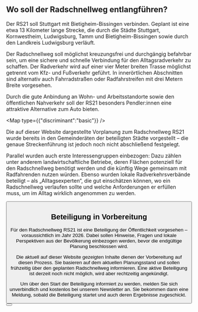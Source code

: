 ## Wo soll der Radschnellweg entlangführen?

Der RS21 soll Stuttgart mit Bietigheim-Bissingen verbinden. Geplant ist eine etwa 13 Kilometer lange Strecke, die durch die Städte Stuttgart, Kornwestheim, Ludwigsburg, Tamm und Bietigheim-Bissingen sowie durch den Landkreis Ludwigsburg verläuft.

Der Radschnellweg soll möglichst kreuzungsfrei und durchgängig befahrbar sein, um eine sichere und schnelle Verbindung für den Alltagsradverkehr zu schaffen. Der Radverkehr wird auf einer vier Meter breiten Trasse möglichst getrennt vom Kfz- und Fußverkehr geführt. In innerörtlichen Abschnitten sind alternativ auch Fahrradstraßen oder Radfahrstreifen mit drei Metern Breite vorgesehen.

Durch die gute Anbindung an Wohn- und Arbeitsstandorte sowie den öffentlichen Nahverkehr soll der RS21 besonders Pendler:innen eine attraktive Alternative zum Auto bieten.

<Map type={{"discriminant":"basic"}} />

Die auf dieser Website dargestellte Vorplanung zum Radschnellweg RS21 wurde bereits in den Gemeinderäten der beteiligten Städte vorgestellt – die genaue Streckenführung ist jedoch noch nicht abschließend festgelegt.

Parallel wurden auch erste Interessengruppen einbezogen: Dazu zählen unter anderem landwirtschaftliche Betriebe, deren Flächen potenziell für den Radschnellweg benötigt werden und die künftig Wege gemeinsam mit Radfahrenden nutzen würden. Ebenso wurden lokale Radverkehrsverbände beteiligt – als „Alltagsexperten“, die gut einschätzen können, wo ein Radschnellweg verlaufen sollte und welche Anforderungen er erfüllen muss, um im Alltag wirklich angenommen zu werden.

<Button label="Details zur geplanten Streckenführung" href="/route" />

## Beteiligung in Vorbereitung

Für den Radschnellweg RS21 ist eine Beteiligung der Öffentlichkeit vorgesehen – voraussichtlich im Jahr 2026. Dabei sollen Hinweise, Fragen und lokale Perspektiven aus der Bevölkerung einbezogen werden, bevor die endgültige Planung beschlossen wird.

Die aktuell auf dieser Website gezeigten Inhalte dienen der Vorbereitung auf diesen Prozess. Sie basieren auf dem aktuellen Planungsstand und sollen frühzeitig über den geplanten Radschnellweg informieren. Eine aktive Beteiligung ist derzeit noch nicht möglich, wird aber rechtzeitig angekündigt.

Um über den Start der Beteiligung informiert zu werden, melden Sie sich unverbindlich und kostenlos bei unserem Newsletter an. Sie bekommen dann eine Meldung, sobald die Beteiligung startet und auch deren Ergebnisse zugeschickt.

<Button label="Zum RS21-Newsletter anmelden" href="/newsletter" />
